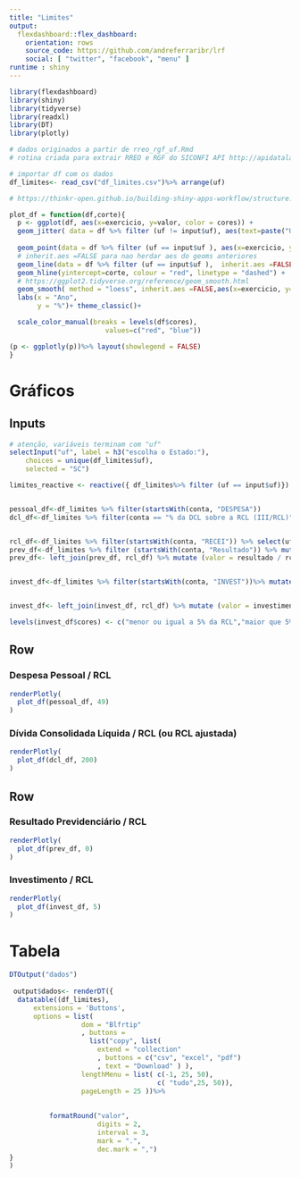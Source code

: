 ```yaml
---
title: "Limites"
output: 
  flexdashboard::flex_dashboard:
    orientation: rows
    source_code: https://github.com/andreferraribr/lrf
    social: [ "twitter", "facebook", "menu" ]
runtime : shiny 
---
```


```r
library(flexdashboard)
library(shiny)
library(tidyverse)
library(readxl)
library(DT)
library(plotly)
```




```r
# dados originados a partir de rreo_rgf_uf.Rmd
# rotina criada para extrair RREO e RGF do SICONFI API http://apidatalake.tesouro.gov.br/docs/siconfi

# importar df com os dados
df_limites<- read_csv("df_limites.csv")%>% arrange(uf)

```

```r
# https://thinkr-open.github.io/building-shiny-apps-workflow/structure.html#a-practical-walk-through

plot_df = function(df,corte){
  p <- ggplot(df, aes(x=exercicio, y=valor, color = cores)) +
  geom_jitter( data = df %>% filter (uf != input$uf), aes(text=paste("UF: ", uf)), width=0.25, alpha=0.5) +
 
  geom_point(data = df %>% filter (uf == input$uf ), aes(x=exercicio, y=valor,text=paste("UF: ", uf), size = 10))+
  # inherit.aes =FALSE para nao herdar aes do geoms anteriores
  geom_line(data = df %>% filter (uf == input$uf ),  inherit.aes =FALSE, aes(x=exercicio, y=valor))+
  geom_hline(yintercept=corte, colour = "red", linetype = "dashed") +
  # https://ggplot2.tidyverse.org/reference/geom_smooth.html  
  geom_smooth( method = "loess", inherit.aes =FALSE,aes(x=exercicio, y=valor), color = "gray" )+
  labs(x = "Ano",
       y = "%")+ theme_classic()+ 

  scale_color_manual(breaks = levels(df$cores),
                        values=c("red", "blue"))

(p <- ggplotly(p))%>% layout(showlegend = FALSE)
}

```


Gráficos
=======================================================================


Inputs {.sidebar}
-------------------------------------
```r
# atenção, variáveis terminam com "uf"
selectInput("uf", label = h3("escolha o Estado:"), 
    choices = unique(df_limites$uf), 
    selected = "SC")
```



```r
limites_reactive <- reactive({ df_limites%>% filter (uf == input$uf)})



```


```r
pessoal_df<-df_limites %>% filter(startsWith(conta, "DESPESA"))
dcl_df<-df_limites %>% filter(conta == "% da DCL sobre a RCL (III/RCL)")


rcl_df<-df_limites %>% filter(startsWith(conta, "RECEI")) %>% select(uf,exercicio, valor) %>% mutate (rcl = valor, uf_exercicio = paste0(uf,"-",exercicio))%>% select(uf_exercicio, rcl)
prev_df<-df_limites %>% filter (startsWith(conta, "Resultado")) %>% mutate (resultado = valor, uf_exercicio = paste0(uf,"-",exercicio))
prev_df<- left_join(prev_df, rcl_df) %>% mutate (valor = resultado / rcl *100)%>% mutate (cores = if_else(valor > 0, "superavitário","deficitário"))


invest_df<-df_limites %>% filter(startsWith(conta, "INVEST"))%>% mutate (investimento = valor, uf_exercicio = paste0(uf,"-",exercicio))


invest_df<- left_join(invest_df, rcl_df) %>% mutate (valor = investimento / rcl *100)%>% mutate (cores = if_else(valor > 5, "maior que 5% da RCL","menor ou igual a 5% da RCL"))

levels(invest_df$cores) <- c("menor ou igual a 5% da RCL","maior que 5% da RCL")

```


Row
-----------------------------------------------------------------------



### Despesa Pessoal / RCL

```r
renderPlotly(
  plot_df(pessoal_df, 49)
)
```



### Dívida Consolidada Líquida / RCL (ou RCL ajustada)
```r

renderPlotly(
  plot_df(dcl_df, 200)
)
```




Row
-----------------------------------------------------------------------




### Resultado Previdenciário / RCL


```r
renderPlotly(
  plot_df(prev_df, 0)
)
```



### Investimento / RCL

```r

renderPlotly(
  plot_df(invest_df, 5)
)
```

Tabela
=======================================================================

```r

DTOutput("dados")
   
 output$dados<- renderDT({
  datatable((df_limites),
      extensions = 'Buttons',
      options = list( 
                  dom = "Blfrtip"
                  , buttons = 
                    list("copy", list(
                      extend = "collection"
                      , buttons = c("csv", "excel", "pdf")
                      , text = "Download" ) ),
                  lengthMenu = list( c(-1, 25, 50),
                                     c( "tudo",25, 50)),
                  pageLength = 25 ))%>%
        
        
          formatRound("valor",
                      digits = 2,
                      interval = 3,
                      mark = ".",
                      dec.mark = ",")
}
)
```

